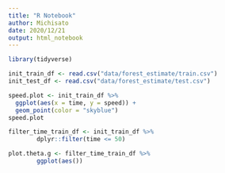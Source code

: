 ```yaml
---
title: "R Notebook"
author: Michisato
date: 2020/12/21
output: html_notebook
---
```


```r
library(tidyverse)
```
```r
init_train_df <- read.csv("data/forest_estimate/train.csv")
init_test_df <- read.csv("data/forest_estimate/test.csv")
```
```r
speed.plot <- init_train_df %>%
  ggplot(aes(x = time, y = speed)) +
  geom_point(color = "skyblue")
speed.plot
```
```r
filter_time_train_df <- init_train_df %>%
        dplyr::filter(time <= 50)
```
```r
plot.theta.g <- filter_time_train_df %>%
        ggplot(aes())
```


